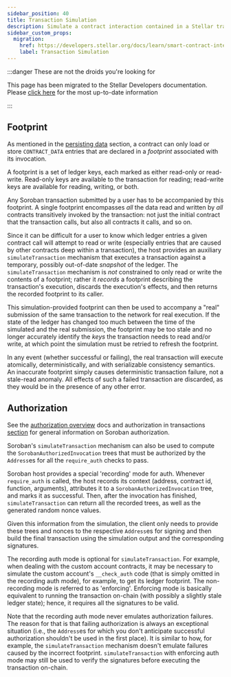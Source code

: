 ```yaml
---
sidebar_position: 40
title: Transaction Simulation
description: Simulate a contract interaction contained in a Stellar transaction.
sidebar_custom_props:
  migration:
    href: https://developers.stellar.org/docs/learn/smart-contract-internals/contract-interactions/transaction-simulation
    label: Transaction Simulation
---
```


:::danger These are not the droids you're looking for

This page has been migrated to the Stellar Developers documentation. Please [click here](https://developers.stellar.org/docs/learn/smart-contract-internals/contract-interactions/transaction-simulation) for the most up-to-date information

:::

## Footprint

As mentioned in the [persisting data](../persisting-data.mdx) section, a contract can only load or store `CONTRACT_DATA` entries that are declared in a _footprint_ associated with its invocation.

A footprint is a set of ledger keys, each marked as either read-only or read-write. Read-only keys are available to the transaction for reading; read-write keys are available for reading, writing, or both.

Any Soroban transaction submitted by a user has to be accompanied by this footprint. A single footprint encompasses _all_ the data read and written by _all_ contracts transitively invoked by the transaction: not just the initial contract that the transaction calls, but also all contracts it calls, and so on.

Since it can be difficult for a user to know which ledger entries a given contract call will attempt to read or write (especially entries that are caused by other contracts deep within a transaction), the host provides an auxiliary `simulateTransaction` mechanism that executes a transaction against a temporary, possibly out-of-date _snapshot_ of the ledger. The `simulateTransaction` mechanism is _not_ constrained to only read or write the contents of a footprint; rather it _records_ a footprint describing the transaction's execution, discards the execution's effects, and then returns the recorded footprint to its caller.

This simulation-provided footprint can then be used to accompany a "real" submission of the same transaction to the network for real execution. If the state of the ledger has changed too much between the time of the simulated and the real submission, the footprint may be too stale and no longer accurately identify the _keys_ the transaction needs to read and/or write, at which point the simulation must be retried to refresh the footprint.

In any event (whether successful or failing), the real transaction will execute atomically, deterministically, and with serializable consistency semantics. An inaccurate footprint simply causes deterministic transaction failure, not a stale-read anomaly. All effects of such a failed transaction are discarded, as they would be in the presence of any other error.

## Authorization

See the [authorization overview](../authorization.mdx) docs and authorization in
transactions [section][auth-data] for general information on Soroban
authorization.

[auth-data]: stellar-transaction.mdx#authorization-data

Soroban's `simulateTransaction` mechanism can also be used to compute the `SorobanAuthorizedInvocation` trees
that must be authorized by the `Address`es for all the
`require_auth` checks to pass.

Soroban host provides a special 'recording' mode for auth. Whenever
`require_auth` is called, the host records its context (address, contract id,
function, arguments), attributes it to a `SorobanAuthorizedInvocation` tree, and marks
it as successful. Then, after the invocation has finished, `simulateTransaction` can return
all the recorded trees, as well as the generated random nonce values.

Given this information from the simulation, the client only needs to provide these
trees and nonces to the respective `Address`es for signing and then build the
final transaction using the simulation output and the corresponding signatures.

The recording auth mode is optional for `simulateTransaction`. For example, when dealing
with the custom account contracts, it may be necessary to simulate the custom
account's `__check_auth` code (that is simply omitted in the recording auth mode),
for example, to get its ledger footprint. The non-recording mode is referred to
as 'enforcing'. Enforcing mode is basically equivalent to running the
transaction on-chain (with possibly a slightly stale ledger state); hence, it
requires all the signatures to be valid.

Note that the recording auth mode never emulates authorization failures. The
reason for that is that failing authorization is always an exceptional
situation (i.e., the `Address`es for which you don't anticipate successful
authorization shouldn't be used in the first place). It is similar to how, for
example, the `simulateTransaction` mechanism doesn't emulate failures caused by the incorrect
footprint. `simulateTransaction` with enforcing auth mode may still be used to verify the
signatures before executing the transaction on-chain.
